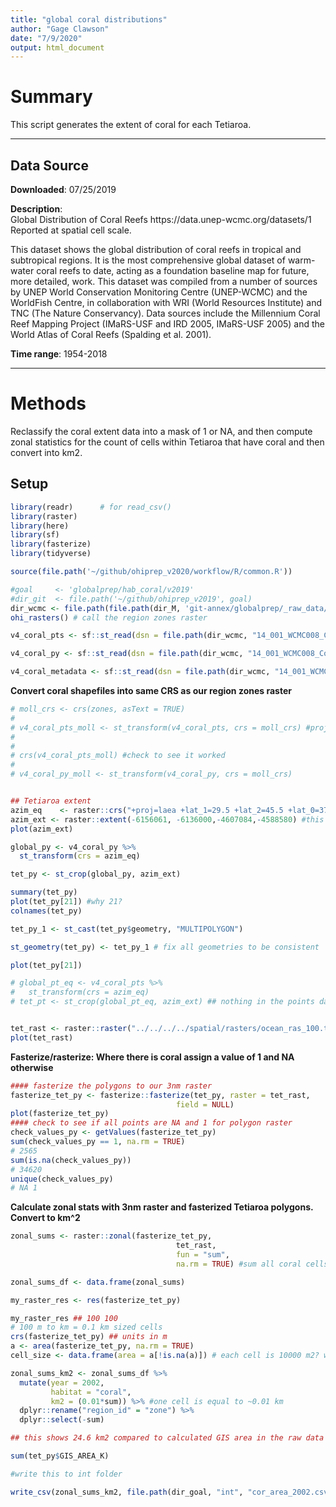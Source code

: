 ```yaml
---
title: "global coral distributions"
author: "Gage Clawson"
date: "7/9/2020"
output: html_document
---
```


# Summary

This script generates the extent of coral for each Tetiaroa.  

***
## Data Source 

**Downloaded**: 07/25/2019

**Description**:  
Global Distribution of Coral Reefs
https://data.unep-wcmc.org/datasets/1
Reported at spatial cell scale. 

This dataset shows the global distribution of coral reefs in tropical and subtropical regions. It is the most comprehensive global dataset of warm-water coral reefs to date, acting as a foundation baseline map for future, more detailed, work. This dataset was compiled from a number of sources by UNEP World Conservation Monitoring Centre (UNEP-WCMC) and the WorldFish Centre, in collaboration with WRI (World Resources Institute) and TNC (The Nature Conservancy). Data sources include the Millennium Coral Reef Mapping Project (IMaRS-USF and IRD 2005, IMaRS-USF 2005) and the World Atlas of Coral Reefs (Spalding et al. 2001).

**Time range**: 1954-2018


***
# Methods
Reclassify the coral extent data into a mask of 1 or NA, and then compute zonal statistics for the count of cells within Tetiaroa that have coral and then convert into km2.


## Setup
``` r
library(readr)      # for read_csv()
library(raster)
library(here)
library(sf)
library(fasterize)
library(tidyverse)

source(file.path('~/github/ohiprep_v2020/workflow/R/common.R'))

#goal     <- 'globalprep/hab_coral/v2019'
#dir_git  <- file.path('~/github/ohiprep_v2019', goal)
dir_wcmc <- file.path(file.path(dir_M, 'git-annex/globalprep/_raw_data/wcmc_coral'))
ohi_rasters() # call the region zones raster
```

```r

v4_coral_pts <- sf::st_read(dsn = file.path(dir_wcmc, "14_001_WCMC008_CoralReefs2018_v4/01_Data"), layer = "WCMC008_CoralReef2018_Pt_v4")

v4_coral_py <- sf::st_read(dsn = file.path(dir_wcmc, "14_001_WCMC008_CoralReefs2018_v4/01_Data"), layer = "WCMC008_CoralReef2018_Py_v4")

v4_coral_metadata <- sf::st_read(dsn = file.path(dir_wcmc, "14_001_WCMC008_CoralReefs2018_v4/01_Data"), layer = "Metadata_CoralReefs")


```

**Convert coral shapefiles into same CRS as our region zones raster**
```r

# moll_crs <- crs(zones, asText = TRUE)
# 
# v4_coral_pts_moll <- st_transform(v4_coral_pts, crs = moll_crs) #project points shapefile to match zones crs
# 
# 
# crs(v4_coral_pts_moll) #check to see it worked
# 
# v4_coral_py_moll <- st_transform(v4_coral_py, crs = moll_crs)


## Tetiaroa extent
azim_eq    <- raster::crs("+proj=laea +lat_1=29.5 +lat_2=45.5 +lat_0=37.5 +lon_0=-96 +x_0=0 +y_0=0 +ellps=GRS80 +datum=NAD83 +units=m +no_defs")
azim_ext <- raster::extent(-6156061, -6136000,-4607084,-4588580) #this is for equal area projection only
plot(azim_ext)

global_py <- v4_coral_py %>%
  st_transform(crs = azim_eq)  

tet_py <- st_crop(global_py, azim_ext)

summary(tet_py)
plot(tet_py[21]) #why 21?
colnames(tet_py)

tet_py_1 <- st_cast(tet_py$geometry, "MULTIPOLYGON") 

st_geometry(tet_py) <- tet_py_1 # fix all geometries to be consistent

plot(tet_py[21])

# global_pt_eq <- v4_coral_pts %>%
#   st_transform(crs = azim_eq)
# tet_pt <- st_crop(global_pt_eq, azim_ext) ## nothing in the points data. Will only work with polygons then...


tet_rast <- raster::raster("../../../../spatial/rasters/ocean_ras_100.tif")
plot(tet_rast)
```

**Fasterize/rasterize: Where there is coral assign a value of 1 and NA otherwise**
```r
#### fasterize the polygons to our 3nm raster
fasterize_tet_py <- fasterize::fasterize(tet_py, raster = tet_rast, 
                                     field = NULL)
plot(fasterize_tet_py)
#### check to see if all points are NA and 1 for polygon raster
check_values_py <- getValues(fasterize_tet_py)
sum(check_values_py == 1, na.rm = TRUE)
# 2565
sum(is.na(check_values_py))
# 34620
unique(check_values_py)
# NA 1
```

**Calculate zonal stats with 3nm raster and fasterized Tetiaroa polygons. Convert to km^2**
```r
zonal_sums <- raster::zonal(fasterize_tet_py, 
                                     tet_rast,
                                     fun = "sum",
                                     na.rm = TRUE) #sum all coral cells for each ohi zone

zonal_sums_df <- data.frame(zonal_sums)

my_raster_res <- res(fasterize_tet_py)

my_raster_res ## 100 100
# 100 m to km = 0.1 km sized cells
crs(fasterize_tet_py) ## units in m 
a <- area(fasterize_tet_py, na.rm = TRUE)
cell_size <- data.frame(area = a[!is.na(a)]) # each cell is 10000 m2? which means each cell is 0.01 km2  

zonal_sums_km2 <- zonal_sums_df %>%
  mutate(year = 2002, 
         habitat = "coral",
         km2 = (0.01*sum)) %>% #one cell is equal to ~0.01 km
  dplyr::rename("region_id" = "zone") %>%
  dplyr::select(-sum)

## this shows 24.6 km2 compared to calculated GIS area in the raw data of 2294.982 km2...

sum(tet_py$GIS_AREA_K)

#write this to int folder

write_csv(zonal_sums_km2, file.path(dir_goal, "int", "cor_area_2002.csv"))
```

